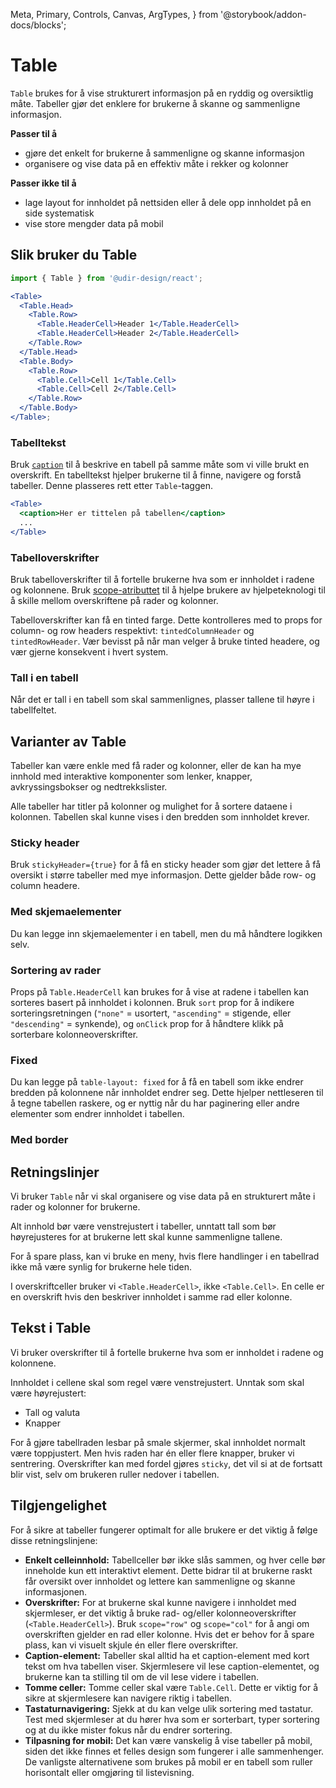   Meta,
  Primary,
  Controls,
  Canvas,
  ArgTypes,
} from '@storybook/addon-docs/blocks';



<Meta of={TableStories} />

# Table

`Table` brukes for å vise strukturert informasjon på en ryddig og oversiktlig måte.
Tabeller gjør det enklere for brukerne å skanne og sammenligne informasjon.

**Passer til å**

- gjøre det enkelt for brukerne å sammenligne og skanne informasjon
- organisere og vise data på en effektiv måte i rekker og kolonner

**Passer ikke til å**

- lage layout for innholdet på nettsiden eller å dele opp innholdet på en side systematisk
- vise store mengder data på mobil

## Slik bruker du Table

<Primary />
<Controls />

```jsx
import { Table } from '@udir-design/react';

<Table>
  <Table.Head>
    <Table.Row>
      <Table.HeaderCell>Header 1</Table.HeaderCell>
      <Table.HeaderCell>Header 2</Table.HeaderCell>
    </Table.Row>
  </Table.Head>
  <Table.Body>
    <Table.Row>
      <Table.Cell>Cell 1</Table.Cell>
      <Table.Cell>Cell 2</Table.Cell>
    </Table.Row>
  </Table.Body>
</Table>;
```

### Tabelltekst

Bruk [`caption`](https://developer.mozilla.org/en-US/docs/Web/HTML/Element/caption) til å beskrive en tabell
på samme måte som vi ville brukt en overskrift.
En tabelltekst hjelper brukerne til å finne, navigere og forstå tabeller.
Denne plasseres rett etter `Table`-taggen.

```jsx
<Table>
  <caption>Her er tittelen på tabellen</caption>
  ...
</Table>
```

### Tabelloverskrifter

Bruk tabelloverskrifter til å fortelle brukerne hva som er innholdet i radene og kolonnene.
Bruk [scope-atributtet](https://developer.mozilla.org/en-US/docs/Web/HTML/Element/th#scope) til å hjelpe brukere av hjelpeteknologi til å
skille mellom overskriftene på rader og kolonner.

Tabelloverskrifter kan få en tinted farge. Dette kontrolleres med to props for column- og row headers respektivt: `tintedColumnHeader` og `tintedRowHeader`. Vær bevisst på når man velger å bruke tinted headere, og vær gjerne konsekvent i hvert system.

<Canvas of={TableStories.ColumnAndRowHeaders} />

### Tall i en tabell

Når det er tall i en tabell som skal sammenlignes, plasser tallene til høyre i tabellfeltet.

## Varianter av Table

Tabeller kan være enkle med få rader og kolonner, eller de kan ha mye innhold med interaktive komponenter som lenker, knapper,
avkryssingsbokser og nedtrekkslister.

Alle tabeller har titler på kolonner og mulighet for å sortere dataene i kolonnen.
Tabellen skal kunne vises i den bredden som innholdet krever.

### Sticky header

Bruk `stickyHeader={true}` for å få en sticky header som gjør det lettere å få oversikt i større tabeller med mye informasjon. Dette gjelder både row- og column headere.

<Canvas of={TableStories.StickyHeader} />

### Med skjemaelementer

Du kan legge inn skjemaelementer i en tabell, men du må håndtere logikken selv.

<Canvas of={TableStories.WithFormElements} />

### Sortering av rader

Props på `Table.HeaderCell` kan brukes for å vise at radene i tabellen kan sorteres basert på innholdet i kolonnen.
Bruk `sort` prop for å indikere sorteringsretningen (`"none"` = usortert, `"ascending"` = stigende, eller `"descending"` = synkende), og `onClick` prop for å håndtere klikk på sorterbare kolonneoverskrifter.

<Canvas of={TableStories.Sortable} />

### Fixed

Du kan legge på `table-layout: fixed` for å få en tabell som ikke endrer bredden på kolonnene når innholdet endrer seg.
Dette hjelper nettleseren til å tegne tabellen raskere, og er nyttig når du har paginering eller andre elementer som endrer innholdet i tabellen.

<Canvas of={TableStories.FixedTable} />

### Med border

<Canvas of={TableStories.WithBorder} />

## Retningslinjer

Vi bruker `Table` når vi skal organisere og vise data på en strukturert måte i rader og kolonner for brukerne.

Alt innhold bør være venstrejustert i tabeller, unntatt tall som bør høyrejusteres for at brukerne lett skal kunne sammenligne tallene.

For å spare plass, kan vi bruke en meny, hvis flere handlinger i en tabellrad ikke må være synlig for brukerne hele tiden.

I overskriftceller bruker vi `<Table.HeaderCell>`, ikke `<Table.Cell>`. En celle er en overskrift hvis den beskriver
innholdet i samme rad eller kolonne.

## Tekst i Table

Vi bruker overskrifter til å fortelle brukerne hva som er innholdet i radene og kolonnene.

Innholdet i cellene skal som regel være venstrejustert.
Unntak som skal være høyrejustert:

- Tall og valuta
- Knapper

For å gjøre tabellraden lesbar på smale skjermer, skal innholdet normalt være toppjustert.
Men hvis raden har én eller flere knapper, bruker vi sentrering.
Overskrifter kan med fordel gjøres `sticky`, det vil si at de fortsatt blir vist, selv om brukeren ruller nedover i tabellen.

## Tilgjengelighet

For å sikre at tabeller fungerer optimalt for alle brukere er det viktig å følge disse retningslinjene:

- **Enkelt celleinnhold:**
  Tabellceller bør ikke slås sammen, og hver celle bør inneholde kun ett interaktivt element. Dette bidrar til at brukerne raskt får oversikt over innholdet og lettere kan sammenligne og skanne informasjonen.
- **Overskrifter:**
  For at brukerne skal kunne navigere i innholdet med skjermleser, er det viktig å bruke rad- og/eller kolonneoverskrifter (`<Table.HeaderCell>`). Bruk `scope="row"` og `scope="col"` for å angi om overskriften gjelder en rad eller kolonne. Hvis det er behov for å spare plass, kan vi visuelt skjule én eller flere overskrifter.
- **Caption-element:**
  Tabeller skal alltid ha et caption-element med kort tekst om hva tabellen viser. Skjermlesere vil lese caption-elementet, og brukerne kan ta stilling til om de vil lese videre i tabellen.
- **Tomme celler:**
  Tomme celler skal være `Table.Cell`. Dette er viktig for å sikre at skjermlesere kan navigere riktig i tabellen.
- **Tastaturnavigering:**
  Sjekk at du kan velge ulik sortering med tastatur. Test med skjermleser at du hører hva som er sorterbart, typer sortering og at du ikke mister fokus når du endrer sortering.
- **Tilpasning for mobil:**
  Det kan være vanskelig å vise tabeller på mobil, siden det ikke finnes et felles design som fungerer i alle sammenhenger.
  De vanligste alternativene som brukes på mobil er en tabell som ruller horisontalt eller omgjøring til listevisning.
